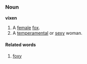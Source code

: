 ===Noun===

'''vixen'''

# A [[female]] [[fox]].
# A [[temperamental]] or [[sexy]] woman.


====Related words====

# [[foxy]]